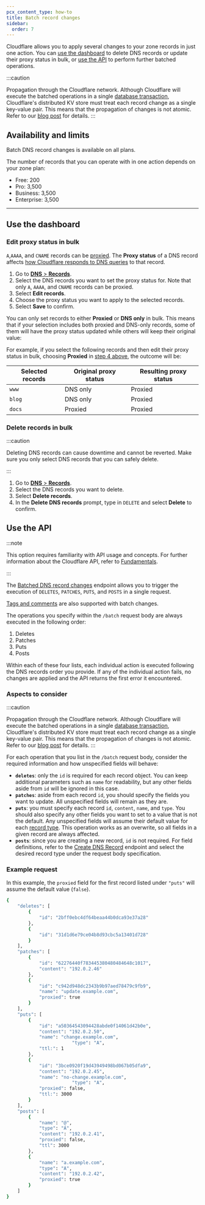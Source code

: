 ```yaml
---
pcx_content_type: how-to
title: Batch record changes
sidebar:
  order: 7
---
```



Cloudflare allows you to apply several changes to your zone records in just one action. You can [use the dashboard](#use-the-dashboard) to delete DNS records or update their <GlossaryTooltip term="proxy status">proxy status</GlossaryTooltip> in bulk, or [use the API](#use-the-api) to perform further batched operations.

:::caution

Propagation through the Cloudflare network. Although Cloudflare will execute the batched operations in a single [database transaction](https://en.wikipedia.org/wiki/Database_transaction), Cloudflare's distributed KV store must treat each record change as a single key-value pair. This means that the propagation of changes is not atomic. Refer to our [blog post](https://blog.cloudflare.com/batched-dns-changes/) for details.
:::

## Availability and limits

Batch DNS record changes is available on all plans.

The number of records that you can operate with in one action depends on your zone plan:

- Free: 200
- Pro: 3,500
- Business: 3,500
- Enterprise: 3,500

---

## Use the dashboard

### Edit proxy status in bulk

`A`,`AAAA`, and `CNAME` records can be [proxied](/dns/manage-dns-records/reference/proxied-dns-records/). The **Proxy status** of a DNS record affects [how Cloudflare responds to DNS queries](/fundamentals/concepts/how-cloudflare-works/) to that record.

<Render file="mix-proxied-and-unproxied" product="dns" />

1. Go to [**DNS** > **Records**](https://dash.cloudflare.com/?to=/:account/:zone/dns/records).
2. Select the DNS records you want to set the proxy status for. Note that only `A`, `AAAA`, and `CNAME` records can be proxied.
3. Select **Edit records**.
4. Choose the proxy status you want to apply to the selected records.
5. Select **Save** to confirm.

You can only set records to either **Proxied** or **DNS only** in bulk. This means that if your selection includes both proxied and DNS-only records, some of them will have the proxy status updated while others will keep their original value:

<Example>

For example, if you select the following records and then edit their proxy status in bulk, choosing **Proxied** in [step 4 above](#edit-proxy-status-in-bulk), the outcome will be:

| Selected records | Original proxy status | Resulting proxy status |
| ---------------- | --------------------- | ---------------------- |
| `www`            | DNS only              | Proxied                |
| `blog`           | DNS only              | Proxied                |
| `docs`           | Proxied               | Proxied                |

</Example>

### Delete records in bulk

:::caution

Deleting DNS records can cause downtime and cannot be reverted. Make sure you only select DNS records that you can safely delete.

:::

1. Go to [**DNS** > **Records**](https://dash.cloudflare.com/?to=/:account/:zone/dns/records).
2. Select the DNS records you want to delete.
3. Select **Delete records**.
4. In the **Delete DNS records** prompt, type in `DELETE` and select **Delete** to confirm.

## Use the API

:::note

This option requires familiarity with API usage and concepts. For further information about the Cloudflare API, refer to [Fundamentals](/fundamentals/api/get-started/).

:::

The [Batched DNS record changes](/api/operations/dns-records-for-a-zone-batch-dns-records) endpoint allows you to trigger the execution of `DELETES`, `PATCHES`, `PUTS`, and `POSTS` in a single request.

[Tags and comments](/dns/manage-dns-records/reference/record-attributes/) are also supported with batch changes.

The operations you specify within the `/batch` request body are always executed in the following order:

1. Deletes
2. Patches
3. Puts
4. Posts

Within each of these four lists, each individual action is executed following the DNS records order you provide. If any of the individual action fails, no changes are applied and the API returns the first error it encountered.

### Aspects to consider

:::caution

Propagation through the Cloudflare network. Although Cloudflare will execute the batched operations in a single [database transaction](https://en.wikipedia.org/wiki/Database_transaction), Cloudflare's distributed KV store must treat each record change as a single key-value pair. This means that the propagation of changes is not atomic. Refer to our [blog post](https://blog.cloudflare.com/batched-dns-changes/) for details.
:::

For each operation that you list in the `/batch` request body, consider the required information and how unspecified fields will behave:

- **`deletes`**: only the `id` is required for each record object. You can keep additional parameters such as `name` for readability, but any other fields aside from `id` will be ignored in this case.
- **`patches`**: aside from each record `id`, you should specify the fields you want to update. All unspecified fields will remain as they are.
- **`puts`**: you must specify each record `id`, `content`, `name`, and `type`. You should also specify any other fields you want to set to a value that is not the default. Any unspecified fields will assume their default value for each [record type](/dns/manage-dns-records/reference/dns-record-types/). This operation works as an overwrite, so all fields in a given record are always affected.
- **`posts`**: since you are creating a new record, `id` is not required. For field definitions, refer to the [Create DNS Record](/api/operations/dns-records-for-a-zone-create-dns-record) endpoint and select the desired record type under the request body specification.

### Example request

In this example, the `proxied` field for the first record listed under `"puts"` will assume the default value (`false`).

```bash
{
    "deletes": [
        {
            "id": "2bff0ebc4df64beaa44b0dca93e37a28"
        },
        {
            "id": "31d1d6e79ce04b8d93cbc5a13401d728"
        }
    ],
    "patches": [
        {
            "id": "62276440f783445380480484648c1017",
            "content": "192.0.2.46"
        },
        {
            "id": "c942d948dc2343b9b97aed78479c9fb9",
            "name": "update.example.com",
            "proxied": true
        }
    ],
    "puts": [
        {
            "id": "a50364543094428abde0f14061d42b0e",
            "content": "192.0.2.50",
            "name": "change.example.com",
						"type": "A",
            "ttl:": 1
        },
        {
            "id": "3bce0920f19d43949498bd067b05dfa9",
            "content": "192.0.2.45",
            "name": "no-change.example.com",
						"type": "A",
            "proxied": false,
            "ttl:": 3000
        }
    ],
    "posts": [
        {
            "name": "@",
            "type": "A",
            "content": "192.0.2.41",
            "proxied": false,
            "ttl": 3000
        },
        {
            "name": "a.example.com",
            "type": "A",
            "content": "192.0.2.42",
            "proxied": true
        }
    ]
}
```
